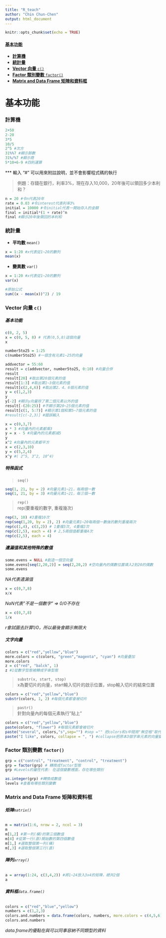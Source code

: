 ---
title: "R_teach"
author: "Chin Chun-Chen"
output: html_document
---

```{r setup, include=FALSE}
knitr::opts_chunk$set(echo = TRUE)
```
#### [**基本功能**]  
* [**計算機**]  
* [**統計量**]  
* [**Vector 向量** `c()`]    
* [**Factor 類別變數** `factor()`]    
* [**Matrix and Data Frame 矩陣和資料框**]  

# **基本功能**
### **計算機**    
```{r}
2+50
2-20
3*5
10/5
2^5 #次方
31%%7 #顯示餘數
31%/%7 #顯示商
5*10+6-9 #四則運算
```
*** 輸入 "#" 可以用來附註說明，並不會影響程式碼的執行 

> 例題：存錢在銀行，利率3%，現在存入10,000，20年後可以領回多少本利和？  

```{r}
n = 20 #令n代表20年
rate = 0.03 #令interest代表利率3%
initial = 10000 #令initial代表一開始存入的金額
final = initial*(1 + rate)^n
final #顯示20年後領回的本利和
```
### **統計量**  
* **平均數**  `mean()`
```{r}
x = 1:20 #x代表從1~20的數列
mean(x) 
```
* **變異數** `var()`
```{r}
x = 1:20 #x代表從1~20的數列
var(x) 

#原始公式
sum((x - mean(x))^2) / 19
```
### **Vector 向量** `c()`
##### **基本功能**  
```{r}
c(0, 2, 5)
x = c(0, 5, 8) # 代表(0,5,8)這個向量
x

number5to25 = 1:25
c(number5to25) #一個含有元素1~25的向量

addvector = 55:60
result = c(addvector, number5to25, 0:10) #向量合併
result
result[20] #取出第20個元素的值
result[1:3] #取出第1~3個元素的值
result[c(2,4,6)] #取出第2、4、6個元素的值
y = c(1,2,3)
y
y[-2] #顯示y向量除了第二個元素以外的值
result[-(20:25)] #不顯示第20~25個元素的值
result[c(1, 5:7)] #顯示第1個和第5~7個元素的值
#result[c(-2,3)] #錯誤輸入  

```

```{r}
x = c(0,3,7)
x * 3 #向量內的元素都乘3
y = x - 5 #向量內的元素都減5
y
x^2 #向量內的元素都平方
x = c(2,3,10)
y = c(5,2,4)
x^y #( 2^5, 3^2, 10^4)

```
##### **特殊函式**  
> `seq()` 

```{r}
seq(1, 21, by = 2) #向量元素1~21，每兩個一數
seq(1, 21, by = 3) #向量元素1~21，每三個一數
```
> `rep()`  
rep(要重複的數字, 重複幾次)  

```{r}
rep(3, 10) #3重複10次
rep(seq(1,20, by = 2), 2) #向量元素1~20每兩個一數後的數列重複兩次
rep(c(1,4), c(3,2)) # 1重複3次, 4重複2次
rep(c(2,5), each = 4) # 2,5兩個值都重複4次
rep(c(2,5), each = 4)
```
##### **遺漏值和其他特殊的數值**  
```{r}
some.evens = NULL #創造一個空向量
some.evens[seq(2,20,2)] = seq(2,20,2) #空向量內的偶數位置填入2到20的偶數
some.evens
```
*NA代表遺漏值*
```{r}
x = c(0,7,8)
x/x
```
*NaN代表"不是一個數字" => 0/0不存在*
```{r}
x = c(0,7,8)
1/x
```
*r會試圖去計算1/0，所以最後會顯示無限大*

##### **文字向量**  
```{r}
colors = c("red","yellow","blue")
more.colors = c(colors, "green","magenta", "cyan") #向量疊加
more.colors
z = c("red", "balck", 1)
z #1從數字型態被轉成字串型態

```
> `substr(x, start, stop)`  
x為要切片的向量，start輸入切片的啟示位置，stop輸入切片的結束位置  

```{r}
colors = c("red","yellow","blue")
substr(colors, 1, 2) #每個元素都會被切片
```
> `pastr()`  
針對向量內的每個元素執行"貼上"

```{r}
colors = c("red","yellow","blue")
paste(colors, "flower") #每個元素都會被切片
paste("several", colors,"s",sep="") #sep ="" 把colors和s中間用"無空格"取代
paste("I like", colors, collapse = ", ") #collapse把原本3個字串元素的向量變成1個
```

### **Factor 類別變數** `factor()`
```{r}
grp = c("control", "treatment", "control", "treatment")
grp = factor(grp) # 轉換成factor型態
grp #Levels的屬性代表: 在這個變數裡面，存在哪些類別

as.integer(grp) #轉換成數值
levels #查看有哪些類別變數
```
### **Matrix and Data Frame 矩陣和資料框**  
###### **矩陣**`matrix()`  
```{r}
m = matrix(1:6, nrow = 2, ncol = 3)
m
m[1,2] #第一列(橫)的第三個數值
m[4] #從第一行(直)開始數的第四個數值
m[1,] #選取整個第一列(橫)
m[,3] #選取整個第三行(直)
```
###### **陣列**`array()`    
```{r}
a = array(1:24, c(3,4,2)) #將1~24放入3x4的矩陣，總共2個
a
```
###### **資料框**`data.frame()`
```{r}
colors = c("red","blue","yellow")
numbers = c(1,2,3)
colors.and.numbers = data.frame(colors, numbers, more.colors = c(4,5,6))
colors.and.numbers
```
*data.frame的優點在與可以同事容納不同類型的資料*
